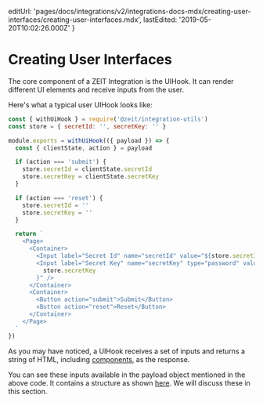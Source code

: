 
  editUrl:
    'pages/docs/integrations/v2/integrations-docs-mdx/creating-user-interfaces/creating-user-interfaces.mdx',
  lastEdited: '2019-05-20T10:02:26.000Z'
}

# Creating User Interfaces

The core component of a ZEIT Integration is the UIHook. It can render different UI elements and receive inputs from the user.

Here's what a typical user UIHook looks like:

```js
const { withUiHook } = require('@zeit/integration-utils')
const store = { secretId: '', secretKey: '' }

module.exports = withUiHook(({ payload }) => {
  const { clientState, action } = payload

  if (action === 'submit') {
    store.secretId = clientState.secretId
    store.secretKey = clientState.secretKey
  }

  if (action === 'reset') {
    store.secretId = ''
    store.secretKey = ''
  }

  return `
    <Page>
      <Container>
        <Input label="Secret Id" name="secretId" value="${store.secretId}" />
        <Input label="Secret Key" name="secretKey" type="password" value="${
          store.secretKey
        }" />
      </Container>
      <Container>
        <Button action="submit">Submit</Button>
        <Button action="reset">Reset</Button>
      </Container>
    </Page>
  `
})
```

As you may have noticed, a UIHook receives a set of inputs and returns a string of HTML, including [components](#component-catalog), as the response.

You can see these inputs available in the payload object mentioned in the above code. It contains a structure as shown [here](/docs/integrations#understanding-uihooks/http-payload). We will discuss these in this section.

<JSX />
<Actions />
<ClientState />
<Information />
<Tokens />
